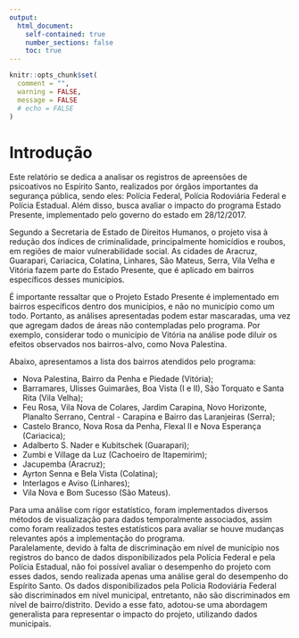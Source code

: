 ```yaml
---
output:
  html_document:
    self-contained: true
    number_sections: false
    toc: true
---
```


```r
knitr::opts_chunk$set(
  comment = "",
  warning = FALSE,
  message = FALSE
  # echo = FALSE
)
```

# Introdução

Este relatório se dedica a analisar os registros de apreensões de psicoativos no Espírito Santo, realizados por órgãos importantes da segurança pública, sendo eles: Polícia Federal, Polícia Rodoviária Federal e Polícia Estadual. Além disso, busca avaliar o impacto do programa Estado Presente, implementado pelo governo do estado em 28/12/2017.  

Segundo a Secretaria de Estado de Direitos Humanos, o projeto visa à redução dos índices de criminalidade, principalmente homicídios e roubos, em regiões de maior vulnerabilidade social. As cidades de Aracruz, Guarapari, Cariacica, Colatina, Linhares, São Mateus, Serra, Vila Velha e Vitória fazem parte do Estado Presente, que é aplicado em bairros específicos desses municípios.  

É importante ressaltar que o Projeto Estado Presente é implementado em bairros específicos dentro dos municípios, e não no município como um todo. Portanto, as análises apresentadas podem estar mascaradas, uma vez que agregam dados de áreas não contempladas pelo programa. Por exemplo, considerar todo o município de Vitória na análise pode diluir os efeitos observados nos bairros-alvo, como Nova Palestina.

Abaixo, apresentamos a lista dos bairros atendidos pelo programa:


-   Nova Palestina, Bairro da Penha e Piedade (Vitória);
-   Barramares, Ulisses Guimarães, Boa Vista (I e II), São Torquato e Santa Rita (Vila Velha);
-   Feu Rosa, Vila Nova de Colares, Jardim Carapina, Novo Horizonte, Planalto Serrano, Central - Carapina e Bairro das Laranjeiras (Serra);
-   Castelo Branco, Nova Rosa da Penha, Flexal II e Nova Esperança (Cariacica);
-   Adalberto S. Nader e Kubitschek (Guarapari);
-   Zumbi e Village da Luz (Cachoeiro de Itapemirim);
-   Jacupemba (Aracruz);
-   Ayrton Senna e Bela Vista (Colatina);
-   Interlagos e Aviso (Linhares);
-   Vila Nova e Bom Sucesso (São Mateus).

Para uma análise com rigor estatístico, foram implementados diversos métodos de visualização para dados temporalmente associados, assim como foram realizados testes estatísticos para avaliar se houve mudanças relevantes após a implementação do programa.  
Paralelamente, devido à falta de discriminação em nível de município nos registros do banco de dados disponibilizados pela Polícia Federal e pela Polícia Estadual, não foi possível avaliar o desempenho do projeto com esses dados, sendo realizada apenas uma análise geral do desempenho do Espírito Santo. Os dados disponibilizados pela Polícia Rodoviária Federal são discriminados em nível municipal, entretanto, não são discriminados em nível de bairro/distrito. Devido a esse fato, adotou-se uma abordagem generalista para representar o impacto do projeto, utilizando dados municipais.  
